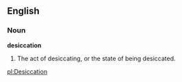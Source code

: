 ==English==

===Noun===

'''desiccation'''

#The act of desiccating, or the state of being desiccated.

[[pl:Desiccation]]